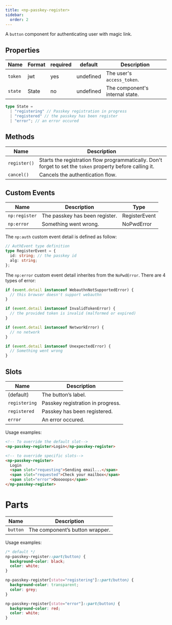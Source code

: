 ```yaml
---
title: <np-passkey-register>
sidebar:
  order: 2
---
```


A `button` component for authenticating user with magic link.

## Properties

| Name    | Format | required | default   | Description                     |
| ------- | ------ | -------- | --------- | ------------------------------- |
| `token` | jwt    | yes      | undefined | The user's `access_token`.      |
| `state` | State  | no       | undefined | The component's internal state. |

```ts
type State =
  | "registering" // Passkey registration in progress
  | "registered" // the passkey has been register
  | "error"; // an error occured
```

## Methods

| Name         | Description                                                                                                |
| ------------ | ---------------------------------------------------------------------------------------------------------- |
| `register()` | Starts the registration flow programmatically. Don't forget to set the `token` property before calling it. |
| `cancel()`   | Cancels the authentication flow.                                                                           |

## Custom Events

| Name          | Description                    | Type          |
| ------------- | ------------------------------ | ------------- |
| `np:register` | The passkey has been register. | RegisterEvent |
| `np:error`    | Something went wrong.          | NoPwdError    |

The `np:auth` custom event detail is defined as follow:

```ts
// AuthEvent type definition
type RegisterEvent = {
  id: string; // the passkey id
  alg: string;
};
```

The `np:error` custom event detail inherites from the `NoPwdError`.
There are 4 types of error:

```ts
if (event.detail instanceof WebauthnNotSupportedError) {
  // this browser doesn't support webauthn
}

if (event.detail instanceof InvalidTokenError) {
  // the provided token is invalid (malformed or expired)
}

if (event.detail instanceof NetworkError) {
  // no network
}

if (event.detail instanceof UnexpectedError) {
  // Something went wrong
}
```

## Slots

| Name          | Description                       |
| ------------- | --------------------------------- |
| (default)     | The button’s label.               |
| `registering` | Passkey registration in progress. |
| `registered`  | Passkey has been registered.      |
| `error`       | An error occured.                 |

Usage examples:

```html
<!-- To override the default slot-->
<np-passkey-register>Login</np-passkey-register>

<!-- to override specific slots-->
<np-passkey-register>
  Login
  <span slot="requesting">Sending email...</span>
  <span slot="requested">Check your mailbox</span>
  <span slot="error">Oooooops</span>
</np-passkey-register>
```

# Parts

| Name     | Description                     |
| -------- | ------------------------------- |
| `button` | The component’s button wrapper. |

Usage examples:

```css
/* default */
np-passkey-register::part(button) {
  background-color: black;
  color: white;
}

np-passkey-register[state="registering"]::part(button) {
  background-color: transparent;
  color: grey;
}

np-passkey-register[state="error"]::part(button) {
  background-color: red;
  color: white;
}
```

